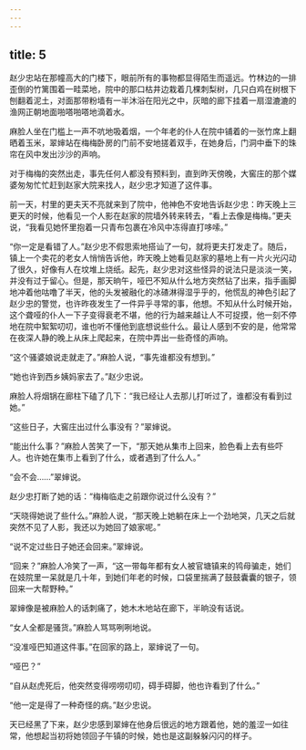 ```yaml
---
---
---
```

title: 5
---



赵少忠站在那幢高大的门楼下，眼前所有的事物都显得陌生而遥远。竹林边的一排歪倒的竹篱围着一畦菜地，院中的那口枯井边栽着几棵刺梨树，几只白鸡在树根下刨翻着泥土，对面那带粉墙有一半沐浴在阳光之中，灰暗的廊下挂着一扇湿漉漉的渔网正朝地面啪嗒啪嗒地滴着水。

麻脸人坐在门槛上一声不吭地吸着烟，一个年老的仆人在院中铺着的一张竹席上翻晒着玉米，翠婶站在梅梅卧房的门前不安地搓着双手，在她身后，门洞中垂下的珠帘在风中发出沙沙的声响。

对于梅梅的突然出走，事先任何人都没有预料到，直到昨天傍晚，大窖庄的那个媒婆匆匆忙忙赶到赵家大院来找人，赵少忠才知道了这件事。

前一天，村里的更夫天不亮就来到了院中，他神色不安地告诉赵少忠：昨天晚上三更天的时候，他看见一个人影在赵家的院墙外转来转去，“看上去像是梅梅。”更夫说，“我看见她怀里抱着一只青布包裹在冷风中冻得直打哆嗦。”

“你一定是看错了人。”赵少忠不假思索地搭讪了一句，就将更夫打发走了。随后，镇上一个卖花的老女人悄悄告诉他，昨天晚上她看见赵家的墓地上有一片火光闪动了很久，好像有人在坟堆上烧纸。起先，赵少忠对这些怪异的说法只是淡淡一笑，并没有过于留心。但是，那天晌午，哑巴不知从什么地方突然钻了出来，指手画脚地冲着他咕噜了半天，他的头发被融化的冰碴淋得湿乎乎的，他慌乱的神色引起了赵少忠的警觉，也许昨夜发生了一件异乎寻常的事，他想。不知从什么时候开始，这个聋哑的仆人一下子变得衰老不堪，他的行为越来越让人不可捉摸，他一刻不停地在院中絮絮叨叨，谁也听不懂他到底想说些什么。最让人感到不安的是，他常常在夜深人静的晚上从床上爬起来，在院中弄出一些奇怪的声响。

“这个骚婆娘说走就走了。”麻脸人说，“事先谁都没有想到。”

“她也许到西乡姨妈家去了。”赵少忠说。

麻脸人将烟锅在廊柱下磕了几下：“我已经让人去那儿打听过了，谁都没有看到过她。”

“这些日子，大窖庄出过什么事没有？”翠婶说。

“能出什么事？”麻脸人苦笑了一下，“那天她从集市上回来，脸色看上去有些吓人。也许她在集市上看到了什么，或者遇到了什么人。”

“会不会……”翠婶说。

赵少忠打断了她的话：“梅梅临走之前跟你说过什么没有？”

“天晓得她说了些什么。”麻脸人说，“那天晚上她躺在床上一个劲地哭，几天之后就突然不见了人影，我还以为她回了娘家呢。”

“说不定过些日子她还会回来。”翠婶说。

“回来？”麻脸人冷笑了一声，“这一带每年都有女人被官塘镇来的鸨母骗走，她们在妓院里一呆就是几十年，到她们年老的时候，口袋里揣满了鼓鼓囊囊的银子，领回来一大帮野种。”

翠婶像是被麻脸人的话刺痛了，她木木地站在廊下，半晌没有话说。

“女人全都是骚货。”麻脸人骂骂咧咧地说。

“没准哑巴知道这件事。”在回家的路上，翠婶说了一句。

“哑巴？”

“自从赵虎死后，他突然变得唠唠叨叨，碍手碍脚，他也许看到了什么。”

“他一定是得了一种奇怪的病。”赵少忠说。

天已经黑了下来，赵少忠感到翠婶在他身后很远的地方跟着他，她的羞涩一如往常，他想起当初将她领回子午镇的时候，她也是这副躲躲闪闪的样子。